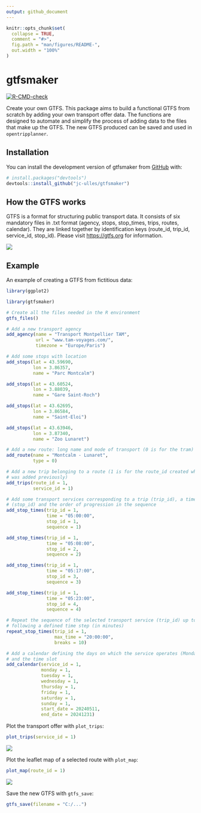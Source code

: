 ```yaml
---
output: github_document
---
```


<!-- README.md is generated from README.Rmd. Please edit that file -->

```r
knitr::opts_chunk$set(
  collapse = TRUE,
  comment = "#>",
  fig.path = "man/figures/README-",
  out.width = "100%"
)
```

# gtfsmaker

<!-- badges: start -->

[![R-CMD-check](https://github.com/jc-ulles/gtfsmaker/actions/workflows/R-CMD-check.yaml/badge.svg)](https://github.com/jc-ulles/gtfsmaker/actions/workflows/R-CMD-check.yaml)

<!-- badges: end -->

Create your own GTFS. This package aims to build a functional GTFS from scratch by adding your own transport offer data. The functions are designed to automate and simplify the process of adding data to the files that make up the GTFS. The new GTFS produced can be saved and used in `opentripplanner`.

## Installation

You can install the development version of gtfsmaker from [GitHub](https://github.com/) with:

``` r
# install.packages("devtools")
devtools::install_github("jc-ulles/gtfsmaker")
```
## How the GTFS works

GTFS is a format for structuring public transport data. It consists of six mandatory files in .txt format (agency, stops, stop_times, trips, routes, calendar). They are linked together by identification keys (route_id, trip_id, service_id, stop_id). Please visit [https://gtfs.org](https://gtfs.org) for information.

<img src='man/figures/id_GTFS.png'/>

## Example

An example of creating a GTFS from fictitious data:

```r
library(ggplot2)
```

```r
library(gtfsmaker)

# Create all the files needed in the R environment
gtfs_files()

# Add a new transport agency
add_agency(name = "Transport Montpellier TAM",
           url = "www.tam-voyages.com/",
           timezone = "Europe/Paris")

# Add some stops with location
add_stops(lat = 43.59690,
          lon = 3.86357,
          name = "Parc Montcalm")

add_stops(lat = 43.60524,
          lon = 3.88039,
          name = "Gare Saint-Roch")

add_stops(lat = 43.62695,
          lon = 3.86584,
          name = "Saint-Eloi")

add_stops(lat = 43.63946,
          lon = 3.87340,
          name = "Zoo Lunaret")

# Add a new route: long name and mode of transport (0 is for the tram)
add_route(name = "Montcalm - Lunaret",
          type = 0)

# Add a new trip belonging to a route (1 is for the route_id created when the route
# was added previously)
add_trips(route_id = 1,
          service_id = 1)

# Add some transport services corresponding to a trip (trip_id), a timetable, a stop
# (stop_id) and the order of progression in the sequence
add_stop_times(trip_id = 1,
               time = "05:00:00",
               stop_id = 1,
               sequence = 1)

add_stop_times(trip_id = 1,
               time = "05:08:00",
               stop_id = 2,
               sequence = 2)

add_stop_times(trip_id = 1,
               time = "05:17:00",
               stop_id = 3,
               sequence = 3)

add_stop_times(trip_id = 1,
               time = "05:23:00",
               stop_id = 4,
               sequence = 4)

# Repeat the sequence of the selected transport service (trip_id) up to a maximum time,
# following a defined time step (in minutes)
repeat_stop_times(trip_id = 1,
                  max_time = "20:00:00",
                  breaks = 10)

# Add a calendar defining the days on which the service operates (Monday to Sunday)
# and the time slot
add_calendar(service_id = 1,
             monday = 1,
             tuesday = 1,
             wednesday = 1,
             thursday = 1,
             friday = 1,
             saturday = 1,
             sunday = 1,
             start_date = 20240511,
             end_date = 20241231)
```

Plot the transport offer with `plot_trips`:
```r
plot_trips(service_id = 1)
```

<img src='man/figures/plot_example.png'/>


Plot the leaflet map of a selected route with `plot_map`:
```r
plot_map(route_id = 1)
```

<img src='man/figures/Leaflet_example.png'/>


Save the new GTFS with `gtfs_save`:
```r
gtfs_save(filename = "C:/...")
```
